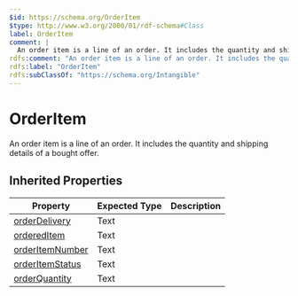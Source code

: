 ```yaml
---
$id: https://schema.org/OrderItem
$type: http://www.w3.org/2000/01/rdf-schema#Class
label: OrderItem
comment: |
  An order item is a line of an order. It includes the quantity and shipping details of a bought offer.
rdfs:comment: "An order item is a line of an order. It includes the quantity and shipping details of a bought offer."
rdfs:label: "OrderItem"
rdfs:subClassOf: "https://schema.org/Intangible"
---
```


# OrderItem

An order item is a line of an order. It includes the quantity and shipping details of a bought offer.

## Inherited Properties

| Property | Expected Type | Description |
| --- | --- | --- |
| [orderDelivery](https://schema.org/orderDelivery) | Text |  |
| [orderedItem](https://schema.org/orderedItem) | Text |  |
| [orderItemNumber](https://schema.org/orderItemNumber) | Text |  |
| [orderItemStatus](https://schema.org/orderItemStatus) | Text |  |
| [orderQuantity](https://schema.org/orderQuantity) | Text |  |
